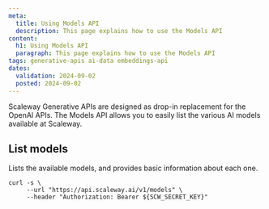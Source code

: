 ```yaml
---
meta:
  title: Using Models API
  description: This page explains how to use the Models API
content:
  h1: Using Models API
  paragraph: This page explains how to use the Models API
tags: generative-apis ai-data embeddings-api
dates:
  validation: 2024-09-02
  posted: 2024-09-02
---
```


Scaleway Generative APIs are designed as drop-in replacement for the OpenAI APIs.
The Models API allows you to easily list the various AI models available at Scaleway.

## List models

Lists the available models, and provides basic information about each one.

```
curl -s \
     --url "https://api.scaleway.ai/v1/models" \
     --header "Authorization: Bearer ${SCW_SECRET_KEY}"
```